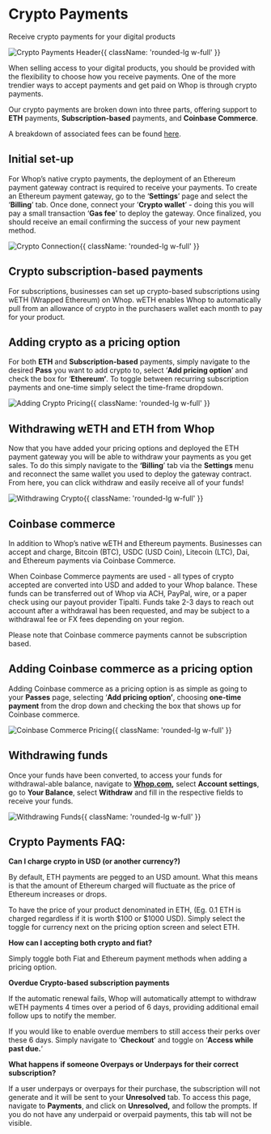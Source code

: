 
# Crypto Payments

Receive crypto payments for your digital products

![Crypto Payments Header](https://i.imgur.com/kDE5cWn.png){{ className: 'rounded-lg w-full' }}

When selling access to your digital products, you should be provided with the flexibility to choose how you receive payments. One of the more trendier ways to accept payments and get paid on Whop is through crypto payments. 

Our crypto payments are broken down into three parts, offering support to **ETH** payments, **Subscription-based** payments, and **Coinbase Commerce**. 

A breakdown of associated fees can be found [here](/fees).

## Initial set-up

For Whop’s native crypto payments, the deployment of an Ethereum payment gateway contract is required to receive your payments. To create an Ethereum payment gateway, go to the ‘**Settings**’ page and select the ‘**Billing**’ tab. Once done, connect your ’**Crypto wallet**’ - doing this you will pay a small transaction ‘**Gas fee**’ to deploy the gateway. Once finalized, you should receive an email confirming the success of your new payment method.

![Crypto Connection](https://i.imgur.com/ePClspF.gif){{ className: 'rounded-lg w-full' }}

## Crypto subscription-based payments

For subscriptions, businesses can set up crypto-based subscriptions using wETH (Wrapped Ethereum) on Whop. wETH enables Whop to automatically pull from an allowance of crypto in the purchasers wallet each month to pay for your product. 

## Adding crypto as a pricing option

For both **ETH** and **Subscription-based** payments, simply navigate to the desired **Pass** you want to add crypto to, select ‘**Add pricing option**’ and check the box for ‘**Ethereum’**. To toggle between recurring subscription payments and one-time simply select the time-frame dropdown.

![Adding Crypto Pricing](https://cdn.discordapp.com/attachments/1028424503707062362/1065705978424725614/AddingCryptoPricing.gif){{ className: 'rounded-lg w-full' }}

## Withdrawing wETH and ETH from Whop

Now that you have added your pricing options and deployed the ETH payment gateway you will be able to withdraw your payments as you get sales. To do this simply navigate to the **‘Billing**’ tab via the **Settings** menu and reconnect the same wallet you used to deploy the gateway contract. From here, you can click withdraw and easily receive all of your funds!

![Withdrawing Crypto](https://i.imgur.com/wgUrUVo.gif){{ className: 'rounded-lg w-full' }}

## Coinbase commerce

In addition to Whop’s native wETH and Ethereum payments. Businesses can accept and charge, Bitcoin (BTC), USDC (USD Coin), Litecoin (LTC), Dai, and Ethereum payments via Coinbase Commerce. 

When Coinbase Commerce payments are used - all types of crypto accepted are converted into USD and added to your Whop balance. These funds can be transferred out of Whop via ACH, PayPal, wire, or a paper check using our payout provider Tipalti. Funds take 2-3 days to reach out account after a withdrawal has been requested, and may be subject to a withdrawal fee or FX fees depending on your region.

Please note that Coinbase commerce payments cannot be subscription based.

## Adding Coinbase commerce as a pricing option

Adding Coinbase commerce as a pricing option is as simple as going to your **Passes** page, selecting ‘**Add pricing option’**, choosing **one-time** **payment** from the drop down and checking the box that shows up for Coinbase commerce.

![Coinbase Commerce Pricing](https://cdn.discordapp.com/attachments/1028424503707062362/1065708737748291714/CoinbaseCommercePiricing.gif){{ className: 'rounded-lg w-full' }}

## Withdrawing funds

Once your funds have been converted, to access your funds for withdrawal-able balance, navigate to **[Whop.com](http://Whop.com),** select **Account settings**, go to **Your Balance**, select **Withdraw** and fill in the respective fields to receive your funds.

![Withdrawing Funds](https://i.imgur.com/82nkINQ.gif){{ className: 'rounded-lg w-full' }}

## Crypto Payments FAQ:

**Can I charge crypto in USD (or another currency?)**

By default, ETH payments are pegged to an USD amount. What this means is that the amount of Ethereum charged will fluctuate as the price of Ethereum increases or drops.

To have the price of your product denominated in ETH, (Eg. 0.1 ETH is charged regardless if it is worth $100 or $1000 USD). Simply select the toggle for currency next on the pricing option screen and select ETH. 

**How can I accepting both crypto and fiat?**

Simply toggle both Fiat and Ethereum payment methods when adding a pricing option.

**Overdue Crypto-based subscription payments**

If the automatic renewal fails, Whop will automatically attempt to withdraw wETH payments 4 times over a period of 6 days, providing additional email follow ups to notify the member. 

If you would like to enable overdue members to still access their perks over these 6 days. Simply navigate to ‘**Checkout**’ and toggle on ‘**Access while past due.**‘

**What happens if someone Overpays or Underpays for their correct subscription?**

If a user underpays or overpays for their purchase, the subscription will not generate and it will be sent to your **Unresolved** tab. To access this page, navigate to **Payments**, and click on **Unresolved,** and follow the prompts. If you do not have any underpaid or overpaid payments, this tab will not be visible.